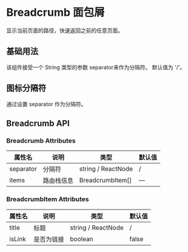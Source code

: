 # Breadcrumb 面包屑


显示当前页面的路径，快速返回之前的任意页面。

## 基础用法

该组件接受一个 String 类型的参数 separator来作为分隔符。 默认值为 '/'。

<CodeBlock name="BreadcrumbBasic">
  <BreadcrumbBasic />
</CodeBlock>

## 图标分隔符

通过设置 separator 作为分隔符。

<CodeBlock name="BreadcrumbSeparator">
  <BreadcrumbSeparator />
</CodeBlock>

## Breadcrumb API

### Breadcrumb Attributes

| 属性名    | 说明       | 类型               | 默认值 |
| --------- | ---------- | ------------------ | ------ |
| separator | 分隔符     | string / ReactNode | /      |
| items     | 路由栈信息 | BreadcrumbItem[]   | —      |

### BreadcrumbItem Attributes

| 属性名 | 说明       | 类型               | 默认值 |
| ------ | ---------- | ------------------ | ------ |
| title  | 标题       | string / ReactNode | /      |
| isLink | 是否为链接 | boolean            | false  |